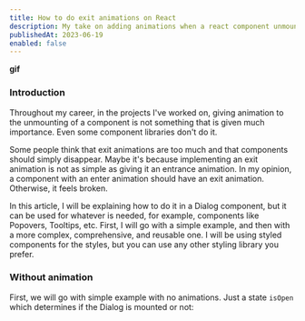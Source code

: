 ```yaml
---
title: How to do exit animations on React
description: My take on adding animations when a react component unmounts. Without any animation library.
publishedAt: 2023-06-19
enabled: false
---
```


**gif**

### Introduction

Throughout my career, in the projects I've worked on, giving animation to the unmounting of a component is not something that is given much importance. Even some component libraries don't do it. 

Some people think that exit animations are too much and that components should simply disappear. Maybe it's because implementing an exit animation is not as simple as giving it an entrance animation.
In my opinion, a component with an enter animation should have an exit animation. Otherwise, it feels broken. 

In this article, I will be explaining how to do it in a Dialog component, but it can be used for whatever is needed, for example, components like Popovers, Tooltips, etc. First, I will go with a simple example, and then with a more complex, comprehensive, and reusable one. I will be using styled components for the styles, but you can use any other styling library you prefer.

### Without animation

First, we will go with simple example with no animations. Just a state `isOpen` which determines if the Dialog is mounted or not:
